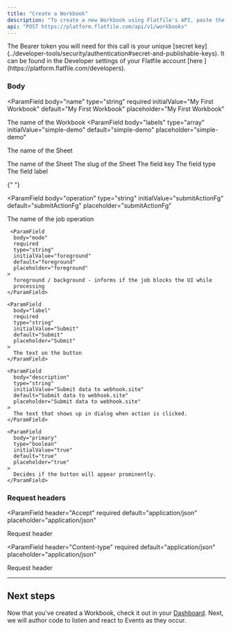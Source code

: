 ```yaml
---
title: "Create a Workbook"
description: "To create a new Workbook using Flatfile's API, paste the cURL request on the right in your terminal after adding the secret key to the Authorization header or build out your Sheet and Fields in the Body tab below."
api: "POST https://platform.flatfile.com/api/v1/workbooks"
---
```


<Tip>
  The Bearer token you will need for this call is your unique [secret
  key](../developer-tools/security/authentication#secret-and-publishable-keys).
  It can be found in the Developer settings of your Flatfile account [here
  ](https://platform.flatfile.com/developers).
</Tip>

### Body

<ParamField
  body="name"
  type="string"
  required
  initialValue="My First Workbook"
  default="My First Workbook"
  placeholder="My First Workbook"
>
  The name of the Workbook
</ParamField>
<ParamField
  body="labels"
  type="array"
  initialValue="simple-demo"
  default="simple-demo"
  placeholder="simple-demo"
>
  The name of the Sheet
</ParamField>

<ParamField body="sheets" type="array" required>
  <Expandable title="Sheet">
    <ParamField
      body="name"
      type="string"
      required
      initialValue="Contacts"
      default="Contacts"
      placeholder="Contacts"
    >
      The name of the Sheet
    </ParamField>
    <ParamField
      body="slug"
      type="string"
      required
      initialValue="contacts"
      default="contacts"
      placeholder="contacts"
    >
      The slug of the Sheet
    </ParamField>
    <ParamField body="fields" type="array" required>
      <Expandable title="Field">
        <ParamField
          body="key"
          type="string"
          required
          initialValue="firstName"
          default="firstName"
          placeholder="firstName"
        >
          The field key
        </ParamField>
        <ParamField
          body="type"
          type="string"
          required
          initialValue="string"
          default="string"
          placeholder="string"
        >
          The field type
        </ParamField>
        <ParamField
          body="label"
          type="string"
          required
          initialValue="First Name"
          default="First Name"
          placeholder="First Name"
        >
          The field label
        </ParamField>
      </Expandable>
    </ParamField>

  </Expandable>
</ParamField>

<ParamField body="actions" type="array" required>
  <Expandable title="Action">

{" "}

<ParamField
  body="operation"
  type="string"
  initialValue="submitActionFg"
  default="submitActionFg"
  placeholder="submitActionFg"
>
  The name of the job operation
</ParamField>

     <ParamField
      body="mode"
      required
      type="string"
      initialValue="foreground"
      default="foreground"
      placeholder="foreground"
    >
      foreground / background - informs if the job blocks the UI while
      processing
    </ParamField>

    <ParamField
      body="label"
      required
      type="string"
      initialValue="Submit"
      default="Submit"
      placeholder="Submit"
    >
      The text on the button
    </ParamField>

    <ParamField
      body="description"
      type="string"
      initialValue="Submit data to webhook.site"
      default="Submit data to webhook.site"
      placeholder="Submit data to webhook.site"
    >
      The text that shows up in dialog when action is clicked.
    </ParamField>

    <ParamField
      body="primary"
      type="boolean"
      initialValue="true"
      default="true"
      placeholder="true"
    >
      Decides if the button will appear prominently.
    </ParamField>

  </Expandable>
</ParamField>

### Request headers

<ParamField
  header="Accept"
  required
  default="application/json"
  placeholder="application/json"
>
  Request header
</ParamField>

<ParamField
  header="Content-type"
  required
  default="application/json"
  placeholder="application/json"
>
  Request header
</ParamField>

<RequestExample>
  <Snippet file="shared/workbook_curl.mdx" />
</RequestExample>

---

## Next steps

Now that you've created a Workbook, check it out in your [Dashboard](https://platform.flatfile.com). Next, we will author code to listen and react to Events as they occur.

